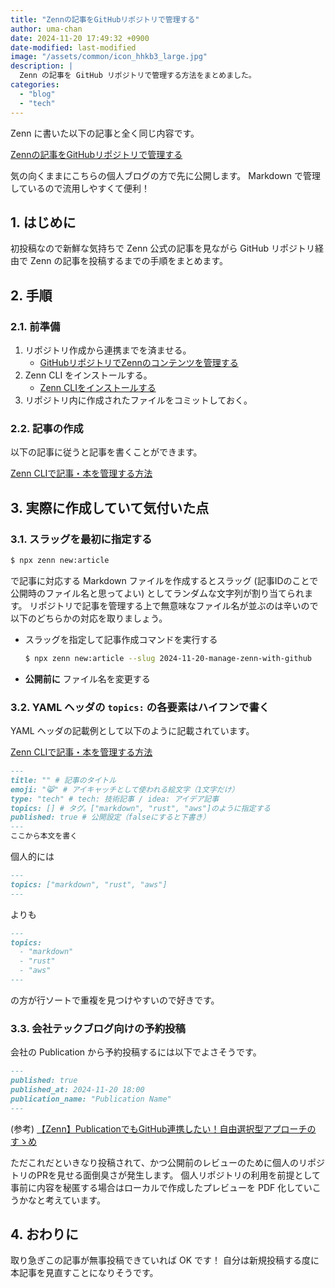 ```yaml
---
title: "Zennの記事をGitHubリポジトリで管理する"
author: uma-chan
date: 2024-11-20 17:49:32 +0900
date-modified: last-modified
image: "/assets/common/icon_hhkb3_large.jpg"
description: |
  Zenn の記事を GitHub リポジトリで管理する方法をまとめました。
categories:
  - "blog"
  - "tech"
---
```


Zenn に書いた以下の記事と全く同じ内容です。

[Zennの記事をGitHubリポジトリで管理する](https://zenn.dev/i9wa4/articles/2024-11-20-manage-zenn-with-github)

気の向くままにこちらの個人ブログの方で先に公開します。
Markdown で管理しているので流用しやすくて便利！

## 1. はじめに

初投稿なので新鮮な気持ちで Zenn 公式の記事を見ながら GitHub リポジトリ経由で Zenn の記事を投稿するまでの手順をまとめます。

## 2. 手順

### 2.1. 前準備

1. リポジトリ作成から連携までを済ませる。
    - [GitHubリポジトリでZennのコンテンツを管理する](https://zenn.dev/zenn/articles/connect-to-github)
1. Zenn CLI をインストールする。
    - [Zenn CLIをインストールする](https://zenn.dev/zenn/articles/install-zenn-cli)
1. リポジトリ内に作成されたファイルをコミットしておく。

### 2.2. 記事の作成

以下の記事に従うと記事を書くことができます。

[Zenn CLIで記事・本を管理する方法](https://zenn.dev/zenn/articles/zenn-cli-guide)

## 3. 実際に作成していて気付いた点

### 3.1. スラッグを最初に指定する

```.sh
$ npx zenn new:article
```

で記事に対応する Markdown ファイルを作成するとスラッグ (記事IDのことで公開時のファイル名と思ってよい) としてランダムな文字列が割り当てられます。
リポジトリで記事を管理する上で無意味なファイル名が並ぶのは辛いので以下のどちらかの対応を取りましょう。

- スラッグを指定して記事作成コマンドを実行する

    ```.sh
    $ npx zenn new:article --slug 2024-11-20-manage-zenn-with-github
    ```

- **公開前に** ファイル名を変更する

### 3.2. YAML ヘッダの `topics:` の各要素はハイフンで書く

YAML ヘッダの記載例として以下のように記載されています。

[Zenn CLIで記事・本を管理する方法](https://zenn.dev/zenn/articles/zenn-cli-guide)

```.md
---
title: "" # 記事のタイトル
emoji: "😸" # アイキャッチとして使われる絵文字（1文字だけ）
type: "tech" # tech: 技術記事 / idea: アイデア記事
topics: [] # タグ。["markdown", "rust", "aws"]のように指定する
published: true # 公開設定（falseにすると下書き）
---
ここから本文を書く
```

個人的には

```.md
---
topics: ["markdown", "rust", "aws"]
---
```

よりも

```.md
---
topics:
  - "markdown"
  - "rust"
  - "aws"
---
```

の方が行ソートで重複を見つけやすいので好きです。

### 3.3. 会社テックブログ向けの予約投稿

会社の Publication から予約投稿するには以下でよさそうです。

```.md
---
published: true
published_at: 2024-11-20 18:00
publication_name: "Publication Name"
---
```

(参考) [【Zenn】PublicationでもGitHub連携したい！自由選択型アプローチのすゝめ](https://zenn.dev/open8/articles/zenn-publication-github)

ただこれだといきなり投稿されて、かつ公開前のレビューのために個人のリポジトリのPRを見せる面倒臭さが発生します。
個人リポジトリの利用を前提として事前に内容を秘匿する場合はローカルで作成したプレビューを PDF 化していこうかなと考えています。

## 4. おわりに

取り急ぎこの記事が無事投稿できていれば OK です！
自分は新規投稿する度に本記事を見直すことになりそうです。
